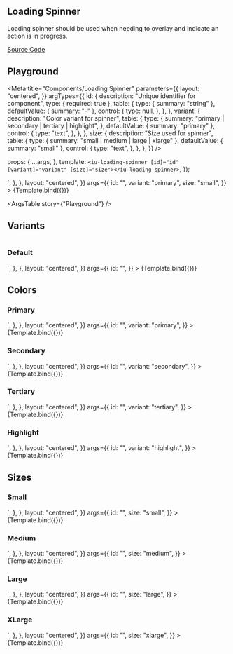 

## Loading Spinner

Loading spinner should be used when needing to overlay and indicate an action is in progress.

[Source Code](https://github.com/chemscn/instant-ui/tree/main/projects/instant-ui-library/src/lib/loading-spinner/loading-spinner)

## Playground

<Meta
  title="Components/Loading Spinner"
  parameters={{
    layout: "centered",
  }}
  argTypes={{
    id: {
      description: "Unique identifier for component",
      type: { required: true },
      table: {
        type: { summary: "string" },
        defaultValue: { summary: "-" },
        control: {
          type: null,
        },
      },
    },
    variant: {
      description: "Color variant for spinner",
      table: {
        type: {
          summary: "primary | secondary | tertiary | highlight",
        },
        defaultValue: { summary: "primary" },
        control: {
          type: "text",
        },
      },
    },
    size: {
      description: "Size used for spinner",
      table: {
        type: { summary: "small | medium | large | xlarge" },
        defaultValue: { summary: "small" },
        control: {
          type: "text",
        },
      },
    },
  }}
/>

  props: {
    ...args,
  },
  template: `
   <iu-loading-spinner
   [id]="id"
   [variant]="variant"
   [size]="size"></iu-loading-spinner>
  `,
});

<Canvas>
  <Story
    name="Playground"
    decorators={[
      moduleMetadata({
        declarations: [LoadingSpinnerComponent, InstantUiLibraryComponent],
        imports: [CommonModule],
      }),
      componentWrapperDecorator(InstantUiLibraryComponent),
    ]}
    parameters={{
      docs: {
        source: {
          code: `<iu-loading-spinner [size]="size" [variant]="variant" id="1"></iu-loading-spinner>`,
        },
      },
      layout: "centered",
    }}
    args={{
      id: "",
      variant: "primary",
      size: "small",
    }}
  >
    {Template.bind({})}
  </Story>
</Canvas>

<ArgsTable story={"Playground"} />

## Variants

#

### Default

<Canvas>
  <Story
    name="Default"
    decorators={[
      moduleMetadata({
        declarations: [LoadingSpinnerComponent, InstantUiLibraryComponent],
        imports: [CommonModule],
      }),
      componentWrapperDecorator(InstantUiLibraryComponent),
    ]}
    parameters={{
      docs: {
        source: {
          code: `<iu-loading-spinner id="1"></iu-loading-spinner>`,
        },
      },
      layout: "centered",
    }}
    args={{
      id: "",
    }}
  >
    {Template.bind({})}
  </Story>
</Canvas>

## Colors

### Primary

<Canvas>
  <Story
    name="Primary"
    decorators={[
      moduleMetadata({
        declarations: [LoadingSpinnerComponent, InstantUiLibraryComponent],
        imports: [CommonModule],
      }),
      componentWrapperDecorator(InstantUiLibraryComponent),
    ]}
    parameters={{
      docs: {
        source: {
          code: `<iu-loading-spinner variant="primary" id="1"></iu-loading-spinner>`,
        },
      },
      layout: "centered",
    }}
    args={{
      id: "",
      variant: "primary",
    }}
  >
    {Template.bind({})}
  </Story>
</Canvas>

### Secondary

<Canvas>
  <Story
    name="Secondary"
    decorators={[
      moduleMetadata({
        declarations: [LoadingSpinnerComponent, InstantUiLibraryComponent],
        imports: [CommonModule],
      }),
      componentWrapperDecorator(InstantUiLibraryComponent),
    ]}
    parameters={{
      docs: {
        source: {
          code: `<iu-loading-spinner variant="secondary" id="1"></iu-loading-spinner>`,
        },
      },
      layout: "centered",
    }}
    args={{
      id: "",
      variant: "secondary",
    }}
  >
    {Template.bind({})}
  </Story>
</Canvas>

### Tertiary

<Canvas>
  <Story
    name="Tertiary"
    decorators={[
      moduleMetadata({
        declarations: [LoadingSpinnerComponent, InstantUiLibraryComponent],
        imports: [CommonModule],
      }),
      componentWrapperDecorator(InstantUiLibraryComponent),
    ]}
    parameters={{
      docs: {
        source: {
          code: `<iu-loading-spinner variant="tertiary" id="1"></iu-loading-spinner>`,
        },
      },
      layout: "centered",
    }}
    args={{
      id: "",
      variant: "tertiary",
    }}
  >
    {Template.bind({})}
  </Story>
</Canvas>

### Highlight

<Canvas>
  <Story
    name="Highlight"
    decorators={[
      moduleMetadata({
        declarations: [LoadingSpinnerComponent, InstantUiLibraryComponent],
        imports: [CommonModule],
      }),
      componentWrapperDecorator(InstantUiLibraryComponent),
    ]}
    parameters={{
      docs: {
        source: {
          code: `<iu-loading-spinner variant="highlight" id="1"></iu-loading-spinner>`,
        },
      },
      layout: "centered",
    }}
    args={{
      id: "",
      variant: "highlight",
    }}
  >
    {Template.bind({})}
  </Story>
</Canvas>

## Sizes

### Small

<Canvas>
  <Story
    name="Small"
    decorators={[
      moduleMetadata({
        declarations: [LoadingSpinnerComponent, InstantUiLibraryComponent],
        imports: [CommonModule],
      }),
      componentWrapperDecorator(InstantUiLibraryComponent),
    ]}
    parameters={{
      docs: {
        source: {
          code: `<iu-loading-spinner size="small" id="1"></iu-loading-spinner>`,
        },
      },
      layout: "centered",
    }}
    args={{
      id: "",
      size: "small",
    }}
  >
    {Template.bind({})}
  </Story>
</Canvas>

### Medium

<Canvas>
  <Story
    name="Medium"
    decorators={[
      moduleMetadata({
        declarations: [LoadingSpinnerComponent, InstantUiLibraryComponent],
        imports: [CommonModule],
      }),
      componentWrapperDecorator(InstantUiLibraryComponent),
    ]}
    parameters={{
      docs: {
        source: {
          code: `<iu-loading-spinner size="medium" id="1"></iu-loading-spinner>`,
        },
      },
      layout: "centered",
    }}
    args={{
      id: "",
      size: "medium",
    }}
  >
    {Template.bind({})}
  </Story>
</Canvas>

### Large

<Canvas>
  <Story
    name="Large"
    decorators={[
      moduleMetadata({
        declarations: [LoadingSpinnerComponent, InstantUiLibraryComponent],
        imports: [CommonModule],
      }),
      componentWrapperDecorator(InstantUiLibraryComponent),
    ]}
    parameters={{
      docs: {
        source: {
          code: `<iu-loading-spinner size="large" id="1"></iu-loading-spinner>`,
        },
      },
      layout: "centered",
    }}
    args={{
      id: "",
      size: "large",
    }}
  >
    {Template.bind({})}
  </Story>
</Canvas>

### XLarge

<Canvas>
  <Story
    name="XLarge"
    decorators={[
      moduleMetadata({
        declarations: [LoadingSpinnerComponent, InstantUiLibraryComponent],
        imports: [CommonModule],
      }),
      componentWrapperDecorator(InstantUiLibraryComponent),
    ]}
    parameters={{
      docs: {
        source: {
          code: `<iu-loading-spinner size="xlarge" id="1"></iu-loading-spinner>`,
        },
      },
      layout: "centered",
    }}
    args={{
      id: "",
      size: "xlarge",
    }}
  >
    {Template.bind({})}
  </Story>
</Canvas>
